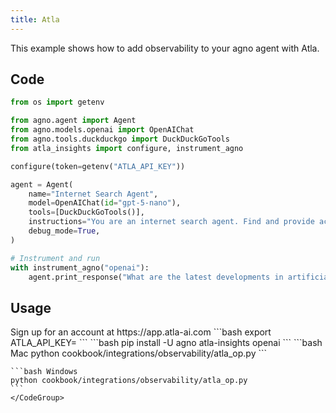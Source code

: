 ```yaml
---
title: Atla
---
```


This example shows how to add observability to your agno agent with Atla.

## Code

```python cookbook/integrations/observability/atla_op.py
from os import getenv

from agno.agent import Agent
from agno.models.openai import OpenAIChat
from agno.tools.duckduckgo import DuckDuckGoTools
from atla_insights import configure, instrument_agno

configure(token=getenv("ATLA_API_KEY"))

agent = Agent(
    name="Internet Search Agent",
    model=OpenAIChat(id="gpt-5-nano"),
    tools=[DuckDuckGoTools()],
    instructions="You are an internet search agent. Find and provide accurate information on any topic.",
    debug_mode=True,
)

# Instrument and run
with instrument_agno("openai"):
    agent.print_response("What are the latest developments in artificial intelligence?")

```

## Usage

<Steps>
  <Snippet file="create-venv-step.mdx" />

  <Step title="Set your API key">
  Sign up for an account at https://app.atla-ai.com
    ```bash
    export ATLA_API_KEY=<your-key>
    ```
  </Step>

  <Step title="Install libraries">
    ```bash
    pip install -U agno atla-insights openai
    ```
  </Step>

  <Step title="Run Agent">
    <CodeGroup>
    ```bash Mac
    python cookbook/integrations/observability/atla_op.py
    ```

    ```bash Windows
    python cookbook/integrations/observability/atla_op.py
    ```
    </CodeGroup>
  </Step>
</Steps>